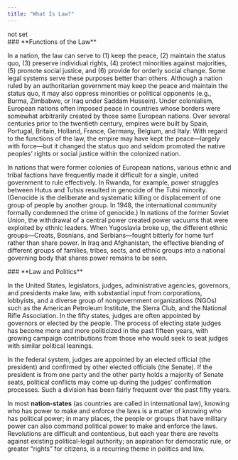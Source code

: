 ```yaml
---
title: "What Is Law?"
---
```

<div className="content-chunk" data-subsection-id = "null">
not set
</div>
<div className="content-chunk" data-subsection-id = "Functions-of-the-Law-10t">
### **Functions of the Law**

In a nation, the law can serve to (1) keep the peace, (2) maintain the status quo, (3) preserve individual rights, (4) protect minorities against majorities, (5) promote social justice, and (6) provide for orderly social change. Some legal systems serve these purposes better than others. Although a nation ruled by an authoritarian government may keep the peace and maintain the status quo, it may also oppress minorities or political opponents (e.g., Burma, Zimbabwe, or Iraq under Saddam Hussein). Under colonialism, European nations often imposed peace in countries whose borders were somewhat arbitrarily created by those same European nations. Over several centuries prior to the twentieth century, empires were built by Spain, Portugal, Britain, Holland, France, Germany, Belgium, and Italy. With regard to the functions of the law, the empire may have kept the peace—largely with force—but it changed the status quo and seldom promoted the native peoples’ rights or social justice within the colonized nation.

In nations that were former colonies of European nations, various ethnic and tribal factions have frequently made it difficult for a single, united government to rule effectively. In Rwanda, for example, power struggles between Hutus and Tutsis resulted in genocide of the Tutsi minority. (Genocide is the deliberate and systematic killing or displacement of one group of people by another group. In 1948, the international community formally condemned the crime of genocide.) In nations of the former Soviet Union, the withdrawal of a central power created power vacuums that were exploited by ethnic leaders. When Yugoslavia broke up, the different ethnic groups—Croats, Bosnians, and Serbians—fought bitterly for home turf rather than share power. In Iraq and Afghanistan, the effective blending of different groups of families, tribes, sects, and ethnic groups into a national governing body that shares power remains to be seen.
</div>
<div className="content-chunk" data-subsection-id = "Law-and-Politics-11t">
### **Law and Politics**

In the United States, legislators, judges, administrative agencies, governors, and presidents make law, with substantial input from corporations, lobbyists, and a diverse group of nongovernment organizations (NGOs) such as the American Petroleum Institute, the Sierra Club, and the National Rifle Association. In the fifty states, judges are often appointed by governors or elected by the people. The process of electing state judges has become more and more politicized in the past fifteen years, with growing campaign contributions from those who would seek to seat judges with similar political leanings.

In the federal system, judges are appointed by an elected official (the president) and confirmed by other elected officials (the Senate). If the president is from one party and the other party holds a majority of Senate seats, political conflicts may come up during the judges’ confirmation processes. Such a division has been fairly frequent over the past fifty years.

In most **nation-states** (as countries are called in international law), knowing who has power to make and enforce the laws is a matter of knowing who has political power; in many places, the people or groups that have military power can also command political power to make and enforce the laws. Revolutions are difficult and contentious, but each year there are revolts against existing political-legal authority; an aspiration for democratic rule, or greater “rights” for citizens, is a recurring theme in politics and law.
</div>
